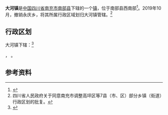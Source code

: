 {{中国乡级行政区
| 行政区全称 = 大河镇
| 上级行政区 = [[四川省|四川省]][[南充市|南充市]][[南部县|南部县]]
| 行政区类别 = [[镇|镇]]
| LowerDivisions = 16个行政村
| 行政区划代码 = 511321125
| 总面积 = 26平方公里
| 户籍人口 = 17198人
| 常住人口 = 
| 行政区划 = 
| 官方网站 =
| 政府驻地 = 凤凰街1号
| 电话区号 = 817
| 邮政编码 =150000
| 毗邻行政区 =
}}

'''大河镇'''是[[中国|中国]][[四川省|四川省]][[南充市|南充市]][[南部县|南部县]]下辖的一个[[镇|镇]]，位于南部县西南部<ref>{{Cite web |url=http://www.chinaquhua.cn/sichuan/nanbuxian_dahezhen.html |title=大河镇 |access-date=2011-09-13 |archive-date=2011-12-11 |archive-url=https://web.archive.org/web/20111211081730/http://www.chinaquhua.cn/sichuan/nanbuxian_dahezhen.html |dead-url=yes }}</ref>。2019年10月，撤销永庆乡，将其所属行政区域划归大河镇管辖。<ref>四川省人民政府关于同意南充市调整高坪区等7县（市、区）部分乡镇（街道）行政区划的批复。</ref>


==行政区划==
大河镇下辖：<ref>{{PRC admin/ref sgc|51/13/21/125/000}}</ref>

{{PRC admin/children|51/13/21/125/000}}，
{{PRC admin/children|51/13/21/234/000}}。

==参考资料==
{{reflist}}

{{PRC admin/navcat|51/13/21/125/000}}